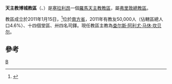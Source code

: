 {{Infobox Roman Catholic diocese
|Roman Catholic Diocese of = 天主教博城教區
|Latin name of diocese = Dioecesis Boënsis
|image =Sierra Leone - Southern.svg
|caption =教區位置
|location = [[塞拉利昂|塞拉利昂]]
|territory = 南方省
|population =50,000
|rite = 拉丁禮
|patron =
|province =弗里敦
|established = 2011年
|cathedral = [[聖母無原罪主教座堂_(博城)|聖母無原罪主教座堂]]
|co-cathedral =
|leadership = 主教
|website =
|教宗 =
|metropolitan =
|ordinary = 查尔斯·阿利尤·马休·坎贝尔
|coadjutor bishop =
|auxiliary =
}}

'''天主教博城教區'''（{{lang-la|Dioecesis Boënsis}}、{{lang-en|Diocese of Bo}}）是[[塞拉利昂|塞拉利昂]]一個[[羅馬天主教|羅馬天主教]][[教區|教區]]，屬[[天主教弗里敦總教區|弗里敦總教區]]。

教區成立於2011年1月15日，<ref>{{Cite web |url=http://www.vatican.va/holy_father/benedict_xvi/apost_constitutions/documents/hf_ben-xvi_apc_20110115_boensis_lt.html |title=成立教區的宗座憲令 |accessdate=2013-06-03 |archive-date=2013-07-19 |archive-url=https://web.archive.org/web/20130719204220/http://www.vatican.va/holy_father/benedict_xvi/apost_constitutions/documents/hf_ben-xvi_apc_20110115_boensis_lt.html |dead-url=no }}</ref>位於[[南方省_(塞拉利昂)|南方省]]，2011年有教友50,000人（佔轄區總人口4.6%）、十四個堂區、卅四名司鐸。現任教區主教為[[查尔斯·阿利尤·马休·坎贝尔|查尔斯·阿利尤·马休·坎贝尔]]。

==參考==
{{reflist}}
{{塞拉利昂天主教教區}}
[[Category:塞拉利昂天主教教區|B]]